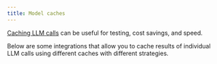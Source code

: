 ```yaml
---
title: Model caches
---
```


[Caching LLM calls](/oss/javascript/how-to/chat_model_caching) can be useful for testing, cost savings, and speed.

Below are some integrations that allow you to cache results of individual LLM calls using different caches with different strategies.

<Columns cols={3}>
  <Card
    title="Azure Cosmos DB NoSQL Semantic Cache"
    icon="link"
    href="/oss/javascript/integrations/llm_caching/azure_cosmosdb_nosql"
    arrow="true"
    cta="View guide"
  >
  </Card>
</Columns>
